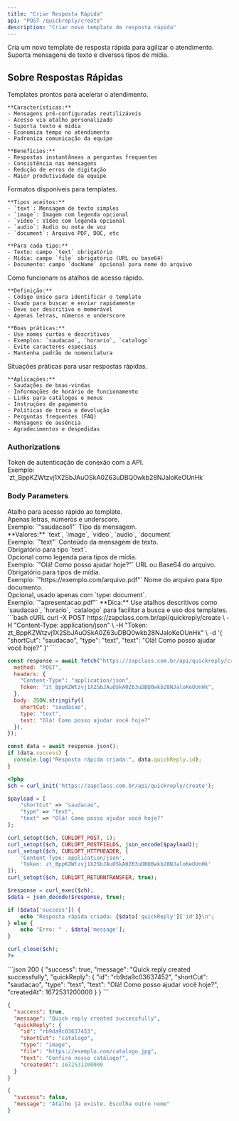 ```yaml
---
title: "Criar Resposta Rápida"
api: "POST /quickreply/create"
description: "Criar novo template de resposta rápida"
---
```


Cria um novo template de resposta rápida para agilizar o atendimento. Suporta mensagens de texto e diversos tipos de mídia.

## Sobre Respostas Rápidas

<AccordionGroup>
  <Accordion title="O que são Respostas Rápidas" icon="bolt">
    Templates prontos para acelerar o atendimento.

    **Características:**
    - Mensagens pré-configuradas reutilizáveis
    - Acesso via atalho personalizado
    - Suporta texto e mídia
    - Economiza tempo no atendimento
    - Padroniza comunicação da equipe

    **Benefícios:**
    - Respostas instantâneas a perguntas frequentes
    - Consistência nas mensagens
    - Redução de erros de digitação
    - Maior produtividade da equipe
  </Accordion>

  <Accordion title="Tipos de Mensagem Suportados" icon="message">
    Formatos disponíveis para templates.

    **Tipos aceitos:**
    - `text`: Mensagem de texto simples
    - `image`: Imagem com legenda opcional
    - `video`: Vídeo com legenda opcional
    - `audio`: Áudio ou nota de voz
    - `document`: Arquivo PDF, DOC, etc

    **Para cada tipo:**
    - Texto: campo `text` obrigatório
    - Mídia: campo `file` obrigatório (URL ou base64)
    - Documento: campo `docName` opcional para nome do arquivo
  </Accordion>

  <Accordion title="Atalhos (Shortcuts)" icon="keyboard">
    Como funcionam os atalhos de acesso rápido.

    **Definição:**
    - Código único para identificar o template
    - Usado para buscar e enviar rapidamente
    - Deve ser descritivo e memorável
    - Apenas letras, números e underscore

    **Boas práticas:**
    - Use nomes curtos e descritivos
    - Exemplos: `saudacao`, `horario`, `catalogo`
    - Evite caracteres especiais
    - Mantenha padrão de nomenclatura
  </Accordion>

  <Accordion title="Casos de Uso" icon="lightbulb">
    Situações práticas para usar respostas rápidas.

    **Aplicações:**
    - Saudações de boas-vindas
    - Informações de horário de funcionamento
    - Links para catálogos e menus
    - Instruções de pagamento
    - Políticas de troca e devolução
    - Perguntas frequentes (FAQ)
    - Mensagens de ausência
    - Agradecimentos e despedidas
  </Accordion>
</AccordionGroup>

### Authorizations

<ParamField path="token" type="string" required>
  Token de autenticação de conexão com a API. <br />
  Exemplo: `zt_BppKZWtzvj1X2SbJAuOSkA0Z63uDBQ0wkb28NJaloKeOUnHk`
</ParamField>

### Body Parameters

<ParamField path="shortCut" type="string" required>
  Atalho para acesso rápido ao template. <br />
  Apenas letras, números e underscore. <br />
  Exemplo: `"saudacao1"`
</ParamField>

<ParamField path="type" type="string" required>
  Tipo da mensagem. <br />
  **Valores:** `text`, `image`, `video`, `audio`, `document` <br />
  Exemplo: `"text"`
</ParamField>

<ParamField path="text" type="string">
  Conteúdo da mensagem de texto. <br />
  Obrigatório para tipo `text`. <br />
  Opcional como legenda para tipos de mídia. <br />
  Exemplo: `"Olá! Como posso ajudar hoje?"`
</ParamField>

<ParamField path="file" type="string">
  URL ou Base64 do arquivo. <br />
  Obrigatório para tipos de mídia. <br />
  Exemplo: `"https://exemplo.com/arquivo.pdf"`
</ParamField>

<ParamField path="docName" type="string">
  Nome do arquivo para tipo documento. <br />
  Opcional, usado apenas com `type: document`. <br />
  Exemplo: `"apresentacao.pdf"`
</ParamField>

<Info>
  **Dica:** Use atalhos descritivos como `saudacao`, `horario`, `catalogo` para facilitar a busca e uso dos templates.
</Info>

<RequestExample>
```bash cURL
curl -X POST https://zapclass.com.br/api/quickreply/create \
  -H "Content-Type: application/json" \
  -H "Token: zt_BppKZWtzvj1X2SbJAuOSkA0Z63uDBQ0wkb28NJaloKeOUnHk" \
  -d '{
    "shortCut": "saudacao",
    "type": "text",
    "text": "Olá! Como posso ajudar você hoje?"
  }'
```

```javascript JavaScript
const response = await fetch("https://zapclass.com.br/api/quickreply/create", {
  method: "POST",
  headers: {
    "Content-Type": "application/json",
    Token: "zt_BppKZWtzvj1X2SbJAuOSkA0Z63uDBQ0wkb28NJaloKeOUnHk",
  },
  body: JSON.stringify({
    shortCut: "saudacao",
    type: "text",
    text: "Olá! Como posso ajudar você hoje?"
  }),
});

const data = await response.json();
if (data.success) {
  console.log("Resposta rápida criada:", data.quickReply.id);
}
```

```php PHP
<?php
$ch = curl_init('https://zapclass.com.br/api/quickreply/create');

$payload = [
    "shortCut" => "saudacao",
    "type" => "text",
    "text" => "Olá! Como posso ajudar você hoje?"
];

curl_setopt($ch, CURLOPT_POST, 1);
curl_setopt($ch, CURLOPT_POSTFIELDS, json_encode($payload));
curl_setopt($ch, CURLOPT_HTTPHEADER, [
    'Content-Type: application/json',
    'Token: zt_BppKZWtzvj1X2SbJAuOSkA0Z63uDBQ0wkb28NJaloKeOUnHk'
]);
curl_setopt($ch, CURLOPT_RETURNTRANSFER, true);

$response = curl_exec($ch);
$data = json_decode($response, true);

if ($data['success']) {
    echo "Resposta rápida criada: {$data['quickReply']['id']}\n";
} else {
    echo "Erro: " . $data['message'];
}

curl_close($ch);
?>
```
</RequestExample>

<ResponseExample>
```json 200
{
  "success": true,
  "message": "Quick reply created successfully",
  "quickReply": {
    "id": "rb9da9c03637452",
    "shortCut": "saudacao",
    "type": "text",
    "text": "Olá! Como posso ajudar você hoje?",
    "createdAt": 1672531200000
  }
}
```

```json 200
{
  "success": true,
  "message": "Quick reply created successfully",
  "quickReply": {
    "id": "rb9da9c03637453",
    "shortCut": "catalogo",
    "type": "image",
    "file": "https://exemplo.com/catalogo.jpg",
    "text": "Confira nosso catálogo!",
    "createdAt": 1672531200000
  }
}
```

```json 400
{
  "success": false,
  "message": "Atalho já existe. Escolha outro nome"
}
```

</ResponseExample>
